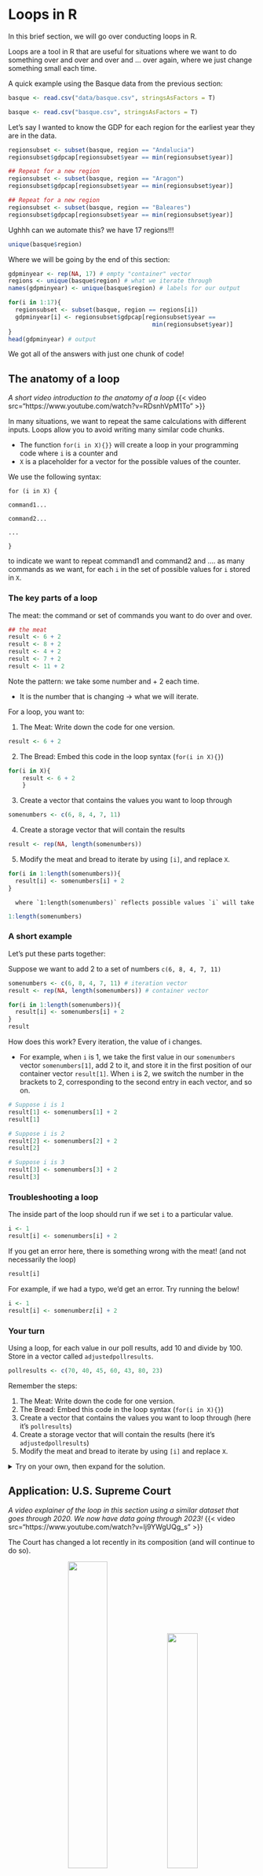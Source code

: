 # Loops in R {#loops}

In this brief section, we will go over conducting loops in R.

Loops are a tool in R that are useful for situations where we want to do something over and over and over and ... over again, where we just change something small each time.

A quick example using the Basque data from the previous section:

```r
basque <- read.csv("data/basque.csv", stringsAsFactors = T)
```

```r
basque <- read.csv("basque.csv", stringsAsFactors = T)
```

Let's say I wanted to know the GDP for each region for the earliest year they are in the data.

```r
regionsubset <- subset(basque, region == "Andalucia")
regionsubset$gdpcap[regionsubset$year == min(regionsubset$year)]

## Repeat for a new region
regionsubset <- subset(basque, region == "Aragon")
regionsubset$gdpcap[regionsubset$year == min(regionsubset$year)]

## Repeat for a new region
regionsubset <- subset(basque, region == "Baleares")
regionsubset$gdpcap[regionsubset$year == min(regionsubset$year)]
```

Ughhh can we automate this? we have 17 regions!!!

```r
unique(basque$region)
```

Where we will be going by the end of this section:

```r
gdpminyear <- rep(NA, 17) # empty "container" vector
regions <- unique(basque$region) # what we iterate through
names(gdpminyear) <- unique(basque$region) # labels for our output

for(i in 1:17){
  regionsubset <- subset(basque, region == regions[i])
  gdpminyear[i] <- regionsubset$gdpcap[regionsubset$year == 
                                         min(regionsubset$year)]
}
head(gdpminyear) # output
```

We got all of the answers with just one chunk of code!

## The anatomy of a loop

*A short video introduction to the anatomy of a loop* {{< video src="https://www.youtube.com/watch?v=RDsnhVpM1To" >}}

In many situations, we want to repeat the same calculations with different inputs. Loops allow you to avoid writing many similar code chunks.

-   The function `for(i in X){}}` will create a loop in your programming code where `i` is a counter and
-   `X` is a placeholder for a vector for the possible values of the counter.

We use the following syntax:

`for (i in X) {`

`command1...`

`command2...`

`...`

`}`

to indicate we want to repeat command1 and command2 and .... as many commands as we want, for each `i` in the set of possible values for `i` stored in `X`.

### The key parts of a loop

The meat: the command or set of commands you want to do over and over.

```r
## the meat
result <- 6 + 2
result <- 8 + 2
result <- 4 + 2
result <- 7 + 2
result <- 11 + 2
```

Note the pattern: we take some number and + 2 each time.

-   It is the number that is changing -\> what we will iterate.

For a loop, you want to:

1.  The Meat: Write down the code for one version.

```r
result <- 6 + 2
```

2.  The Bread: Embed this code in the loop syntax (`for(i in X){}`)

```r
for(i in X){
    result <- 6 + 2
    }
```

3.  Create a vector that contains the values you want to loop through

```r
somenumbers <- c(6, 8, 4, 7, 11)
```

4.  Create a storage vector that will contain the results

```r
result <- rep(NA, length(somenumbers))
```

5.  Modify the meat and bread to iterate by using `[i]`, and replace `X`.

```r
for(i in 1:length(somenumbers)){
  result[i] <- somenumbers[i] + 2
}
```

```         
  where `1:length(somenumbers)` reflects possible values `i` will take 
```

```r
1:length(somenumbers)
```

### A short example

Let's put these parts together:

Suppose we want to add 2 to a set of numbers `c(6, 8, 4, 7, 11)`

```r
somenumbers <- c(6, 8, 4, 7, 11) # iteration vector
result <- rep(NA, length(somenumbers)) # container vector

for(i in 1:length(somenumbers)){
  result[i] <- somenumbers[i] + 2
}
result
```

How does this work? Every iteration, the value of i changes.

-   For example, when `i` is 1, we take the first value in our `somenumbers` vector `somenumbers[1]`, add 2 to it, and store it in the first position of our container vector `result[1]`. When `i` is 2, we switch the number in the brackets to 2, corresponding to the second entry in each vector, and so on.

```r
# Suppose i is 1
result[1] <- somenumbers[1] + 2
result[1]

# Suppose i is 2
result[2] <- somenumbers[2] + 2
result[2]

# Suppose i is 3
result[3] <- somenumbers[3] + 2
result[3]
```

### Troubleshooting a loop

The inside part of the loop should run if we set `i` to a particular value.

```r
i <- 1
result[i] <- somenumbers[i] + 2
```

If you get an error here, there is something wrong with the meat! (and not necessarily the loop)

```r
result[i]
```

For example, if we had a typo, we'd get an error. Try running the below!

```r
i <- 1
result[i] <- somenumberz[i] + 2
```

### Your turn

Using a loop, for each value in our poll results, add 10 and divide by 100. Store in a vector called `adjustedpollresults`.

```r
pollresults <- c(70, 40, 45, 60, 43, 80, 23)
```

Remember the steps:

1.  The Meat: Write down the code for one version.
2.  The Bread: Embed this code in the loop syntax (`for(i in X){}`)
3.  Create a vector that contains the values you want to loop through (here it's `pollresults`)
4.  Create a storage vector that will contain the results (here it's `adjustedpollresults`)
5.  Modify the meat and bread to iterate by using `[i]` and replace `X`.

<details>

<summary>Try on your own, then expand for the solution.</summary>

```r
pollresults <- c(70, 40, 45, 60, 43, 80, 23)
adjustedpollresults <- rep(NA, length(pollresults))

for(i in 1:length(pollresults)){
  adjustedpollresults[i] <- (pollresults[i] + 10)/100 
}
adjustedpollresults
```

</details>

## Application: U.S. Supreme Court

*A video explainer of the loop in this section using a similar dataset that goes through 2020. We now have data going through 2023!* {{< video src="https://www.youtube.com/watch?v=Ij9YWgUQg_s" >}}

The Court has changed a lot recently in its composition (and will continue to do so).

<center>![](images/sccourt6.jpeg){width="40%"} ![](images/sccourt.jpg){width="35%"}</center>

<center>![](images/sccourt5.jpeg){width="40%"}</center>

<center>![](images/sc24.jpg){width="40%"}</center>

Ideology on the U.S. Supreme Court over the past decade:

-   With Justice Anthony Kennedy out, Kavanaugh in, did the Court have a Conservative shift?
-   What about with the death of Ruth Bader Ginsburg and confirmation of Amy Coney Barrett?
-   What about with the introduction of Justice Kentanji Brown Jackson?

Many people predicted it would. See this [FiveThirtyEight article](https://fivethirtyeight.com/features/how-kavanaugh-will-change-the-supreme-court/) as an example. The graph from the article shows Kavanaugh's predicted ideology.

![](images/kav.png){width="50%"}

![](images/kavcourt.png)

We will explore how the Court has changed ideologically, with a focus on how the location of the median U.S. Supreme Court Justice shifted over time.

Why does the median matter? A refresher on the Court

-   President nominates the justice. Senate must confirm.
-   Justices serve lifetime appointments.
-   Trump nominated Gorsuch, following Scalia death, confirmed 2017.
-   Trump nominated Kavanaugh, following Kennedy retirement, confirmed 2018.
-   The Court typically has 9 justices, so whichever justice is the median in terms of ideology, can act as the "swing" vote in cases where the Court is divided
    -   Anthony Kennedy was often the "swing" justice for a decade.
-   With Kennedy out, the prediction was that the Court would return to similar balance as when O'Connor was the median.
-   In 2020, Ruth Bader Ginsburg died and Amy Coney Barrett was confirmed to Court late that year, likely shifting the Court again.
-   We don't yet have a lot of data on changes to the Court that have come about since Justice Ketanji Brown Jackson was confirmed following the retirement of Justice Breyer, but we can examine changes to the court median through 2023.

Let's load and explore our data.

-   `term`: is the year of the SC (1991-2023 except for 2005),
-   `justiceName`: contains the name of the Justice, and\
-   `post_mn`: includes the "ideal point"-- this is the estimated ideology

Martin-Quinn Scores assess ideology based on how judges "cluster" together in their voting patterns. Every Justice gets an ideology score, and this score can change each SC term (year) they are on the Court. Higher scores are more conservative justices, and lower, more liberal. More information is available at the [MQScores website](http://mqscores.lsa.umich.edu/measures.php)

```r
justices <- read.csv("data/justices25.csv", stringsAsFactors = T)
```

```r
justices <- read.csv("justices25.csv", stringsAsFactors = T)

## alternative
justices <- read.csv("https://raw.githubusercontent.com/ktmccabe/teachingdata/main/justices25.csv", stringsAsFactors = T)
```

We are going to make the name variable a character class. This will make R treat the names as raw text rather than valued categories. This will be useful later on in the application.

```r
## justice Name as character
justices$justiceName <- as.character(justices$justiceName)
```

We can use `tapply()` to see the median "ideal point" (ideology score) each term in our data.

```r
## Note: we use tapply like before but replace mean with median
medians <- tapply(justices$post_mn, justices$term, median)

plot(x =names(medians),
     y= medians, 
    ylim = c(-.4, 1),
     type = "b",
    cex=1.5,
     ylab="Conservatism",
     xlab="Term",
     main="Median of US Supreme Court over Time")
```

We see a conservative shift at the end of the plot. However, we cannot tell from this specific data result whether this represents a shift within a particular justice's ideology or a shift in which justice has become the median, due perhaps, to the change in the Court's composition.

***We need to find which justice is the median!***

Loops to the rescue!

We will start our process by defining the meat of the operation.

-   We want to find the median SC Justice for each term. To get started, let's pretend we only have to find the median Supreme Court Justice for one term.

```r
SCterms <- sort(unique(justices$term))
SCterms
```

Note that where you have a vector where some entries in the vector are repeated (such as terms on the Supreme Court), you can extract the unique elements of that vector using the `unique()` function. You can also `sort()` them in numeric or alphabetical order. This won't be necessary most times.

First, let's think about how we would do this for just one of the Supreme Court terms. Well we would first subset our data frame to contain only that one Supreme Court term.

```r
## Example for the first term
SCterms[1]

## Subset data to include only rows from 1991
subterm <- subset(justices, term == 1991)
```

Then, we would take the median of these ideal points

```r
median.ip <- median(subterm$post_mn)
```

Finally, we would figure out which justice has this median.

```r
result <- subterm$justiceName[subterm$post_mn == median.ip]
result
```

Now let's put it into our loop syntax

```r
# for(i  in . . . ){
#  subterm <- subset(justices, term == 1991)
#  median.ip <- median(subterm$post_mn)
#  result <- subterm$justiceName[subterm$post_mn == median.ip]
#}
```

Now, we need our container vector and iteration vectors.

```r
SCterms <- sort(unique(justices$term))
results <- rep(NA, length(SCterms))
names(results) <- SCterms
```

Finally, we would modify our loop syntax with `i` and `[i]`

```r
for(i  in 1:length(SCterms)){
  subterm <- subset(justices, term == SCterms[i])
  median.ip <- median(subterm$post_mn)
  results[i] <- subterm$justiceName[subterm$post_mn == median.ip]
}
```

Did it work?

```r
results
```

Our evidence aligns with others:

![](images/sccourt2.png)

### Troubleshooting the loop

Recall, the inside part of the loop should run if we set `i` to a particular value.

```r
  i <- 1
  subterm <- subset(justices, term == SCterms[i])
  median.ip <- median(subterm$post_mn)
  results[i] <- subterm$justiceName[subterm$post_mn == median.ip]
  
  results[i]
```

We are in good shape! If we had a typo, we'd get an error message there, and that would be a sign that we need to work on the inside part of the code before putting it back into the loop structure.

### Visualizing the Results

To get a bit more practice with plots, let's visualize the results and make our interpretations.

```r
medians <- tapply(justices$post_mn, justices$term, median)
plot(x =names(medians),
     y= medians, 
     ylim = c(-.4, 1),
     type = "b",
     cex=1.5,
     ylab="Conservatism",
     xlab="Term",
     main="Median of US Supreme Court over Time")

## Add the names to the plot
## Note: we want to make sure medians and results are in the same order for this to work
text(x=names(results), y=(medians - .14), labels=results, cex=.35)
```

We have now used the `text()` function. Similar to plot, the `text()` takes a set of x and y coordinates that tells R the location of where you want to add a piece(s) of text to the plot. The third input is the actual text.

Why did the Court shift more conservative at the end of the time trend?

-   Well we see that Justice Roberts and then Justice Kavanaugh became the median!

![[FiveThirtyEight](https://fivethirtyeight.com/features/the-supreme-courts-conservative-supermajority-is-just-beginning-to-flex-its-muscles)](images/sccourt3.png)

As [FiveThirtyEight](https://fivethirtyeight.com/features/roberts-is-the-new-swing-justice-that-doesnt-mean-hes-becoming-more-liberal/) notes, just because Justice Roberts is the new median, does not mean he has become more liberal. The Court composition is shifting, and the MQ scores also depend on the issues being heard before the Court.

![](images/sccourt.png)

Recall, the Martin-Quinn scores measure justice ideology based on voting patterns. What are the strengths and weaknesses of using this type of information to score the ideology of a justice?

### Enhancing the plot

Let's make the plot more beautiful by color coding.

```r
medians <- tapply(justices$post_mn, justices$term, median)
plot(x =names(medians),
     y= medians, 
     ylim = c(-.4, 1),
     type = "b",
     ylab="Conservatism",
     xlab="Term",
     main="Median of US Supreme Court over Time",
     xaxt="n", ## removes the x-axis
     las=1)

## Adds text
text(x=names(results), y=(medians - .14), results, cex=.35)

## Adds color-coded points on top of existing points
points(x =names(medians),
     y= medians,
     
     ## Adds colors according to how results is coded
     col= ifelse(results == "AMKennedy", "orange", 
                 ifelse(results =="SDOConnor", "light blue", 
                        ifelse(results == "JGRoberts", "purple",
                        "red3"))), 
     pch=15, # point type- squares 
     cex=1.5) # size of points

## Adds custom x-axis at the specific years included in names(medians)
axis(1, names(medians), cex.axis=.6)
```

We have used the `points()` function. This adds an additional layer of points to a plot. It works much like the `plot` function in that in takes a set of x and y coordinates.

We could change the look of the plot even more by adding a legend and altering the borders and look of the plot.

```r
medians <- tapply(justices$post_mn, justices$term, median)
plot(x =names(medians),
     y= medians, 
     ylim = c(-.4, 1),
     type = "b",
     ylab="Conservatism",
     xlab="Term",
     main="Median of US Supreme Court over Time",
     xaxt="n", # removes x axis
     las=1, # changes the orientation of the axis labels
     lwd=2, # increases the thickness of the lines
     tick=F, # removes the tick marks from the axis
     bty="n") # removes the plot border

## adds horizontal dashed gray lines
abline(h=seq(-.4, 1, .2), lty=2, col="light gray")

## Adds a legend
legend("bottomleft", pch=15, col = c("orange", "light blue", "purple", "red3"),
       c("Kennedy", "O'Connor", "Roberts", "Kavanaugh"), bty="n")

## Adds the color-coded points
points(x =names(medians), y= medians,
          col= ifelse(results == "AMKennedy", "orange", 
                 ifelse(results =="SDOConnor", "light blue", 
                        ifelse(results == "JGRoberts", "purple",
                        "red3"))), 
     pch=15, cex=2)

## Adds our custom x-axis
axis(1, names(medians), cex.axis=.6, tick=F)
```

### Wrapping Up

We have calculated and visualized how the median U.S. Supreme Court Justice and Justice's ideology has changed over the past three decades.

-   This gave us additional practice with loops and visualization
-   We also gained exposure to an example of how political scientists take a large amount of information-- votes on all Supreme Court cases-- and try to summarize it using a single number that represents how liberal or conservative a justice is

This type of information can be used for many social science goals: 1) To describe trends in the Court 2) To help explain why the Court has voted a particular way on recent cases 3) To predict how the Court will vote in the future as new justices arrive.
